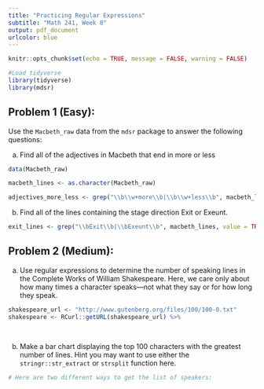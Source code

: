 ```yaml
---
title: "Practicing Regular Expressions"
subtitle: "Math 241, Week 8"
output: pdf_document
urlcolor: blue
---
```


```r
knitr::opts_chunk$set(echo = TRUE, message = FALSE, warning = FALSE)
```

```r
#Load tidyverse
library(tidyverse)
library(mdsr)
```


## Problem 1 (Easy): 

Use the `Macbeth_raw` data from the `mdsr` package to answer the following questions:

a. Find all of the adjectives in Macbeth that end in more or less


```r
data(Macbeth_raw)

macbeth_lines <- as.character(Macbeth_raw)

adjectives_more_less <- grep("\\b\\w+more\\b|\\b\\w+less\\b", macbeth_lines, value = TRUE)
```


b. Find all of the lines containing the stage direction Exit or Exeunt.

```r
exit_lines <- grep("\\bExit\\b|\\bExeunt\\b", macbeth_lines, value = TRUE)
```

## Problem 2 (Medium): 

a. Use regular expressions to determine the number of speaking lines in the Complete Works of William Shakespeare. Here, we care only about how many times a character speaks—not what they say or for how long they
speak.

```r
shakespeare_url <- "http://www.gutenberg.org/files/100/100-0.txt"
shakespeare <- RCurl::getURL(shakespeare_url) %>%
  
```

```r

```

b. Make a bar chart displaying the top 100 characters with the greatest number of lines. Hint you may want to use either the `stringr::str_extract` or `strsplit` function here.

```r
# Here are two different ways to get the list of speakers:

```


